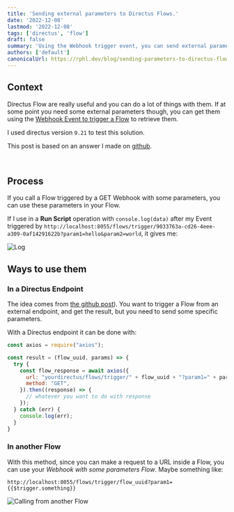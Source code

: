 ```yaml
---
title: 'Sending external parameters to Directus Flows.'
date: '2022-12-08'
lastmod: '2022-12-08'
tags: ['directus', 'flow']
draft: false
summary: 'Using the Webhook trigger event, you can send external parameters to your FLows.'
authors: ['default']
canonicalUrl: https://rphl.dev/blog/sending-parameters-to-directus-flow
---
```


## Context

Directus Flow are really useful and you can do a lot of things with them.
If at some point you need some external parameters though, you can get them using the
[Webhook Event to trigger a Flow](https://docs.directus.io/reference/system/flows.html#flow-with-get-webhook-trigger)
to retrieve them.

I used directus version `9.21` to test this solution.

This post is based on an answer I made on [github](https://github.com/directus/directus/discussions/16751).

<TOCInline toc={props.toc} asDisclosure toHeading={3} />
<br />

## Process

If you call a Flow triggered by a GET Webhook with some parameters, 
you can use these parameters in your Flow. 

If I use in a **Run Script** operation with `console.log(data)` after my 
Event triggered by `http://localhost:8055/flows/trigger/9033763a-cd26-4eee-a309-0af14291622b?param1=hello&param2=world`,
it gives me:

![Log](/static/images/sending-parameters-to-directus-flow/console-log.webp)

## Ways to use them

### In a Directus Endpoint

The idea comes from [the github post](https://github.com/directus/directus/discussions/16751)).
You want to trigger a Flow from an external endpoint, and get the result, but you need to send some
specific parameters.

With a Directus endpoint it can be done with:

```jsx:endpoint.jsx
const axios = require("axios");

const result = (flow_uuid, params) => {
  try {
    const flow_response = await axios({
      url: "yourdirectus/flows/trigger/" + flow_uuid + "?param1=" + params[0],
      method: "GET",
    }).then((response) => {
      // whatever you want to do with response
    });
  } catch (err) {
    console.log(err);
  }
}
```

### In another Flow

With this method, since you can make a request to a URL inside a Flow, 
you can use your _Webhook with some parameters Flow_. Maybe something like:

`http://localhost:8055/flows/trigger/flow_uuid?param1={{$trigger.something}}`

![Calling from another Flow](/static/images/sending-parameters-to-directus-flow/calling-from-other-webhook.webp)
